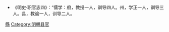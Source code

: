 *《明史·职官志四》：“儒学：府，教授一人，训导四人。州，学正一人，训导三人。县，教谕一人，训导二人。

[[Category:明朝地方学官|縣]]
[[Category:明朝县官|Category:明朝县官]]